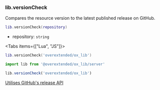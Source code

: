 ### lib.versionCheck

Compares the resource version to the latest published release on GitHub.


```lua
lib.versionCheck(repository)
```

- repository: `string`

<Tabs items={["Lua", "JS"]}>
<Tab>

```lua
lib.versionCheck('overextended/ox_lib')
```

</Tab>
<Tab>

```ts
import lib from '@overextended/ox_lib/server'

lib.versionCheck('overextended/ox_lib')
```

</Tab>
</Tabs>

[Utilises GitHub's release API](https://docs.github.com/en/rest/reference/releases)
